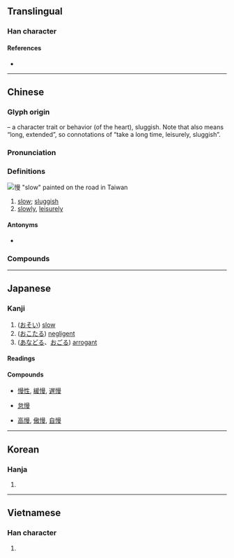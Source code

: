 {{character info/new}}
==Translingual==
{{stroke order|strokes=14}}

===Han character===
{{Han char|rn=61|rad=心|as=11|sn=14|four=96047|canj=PAWE|ids=⿰忄曼}}

====References====
* {{Han ref|kx=0399.120|dkj=11110|dj=0738.290|hdz=42346.010|uh=6162|ud=24930|bh=BA43|bd=47683}}

----

==Chinese==
{{zh-forms|alt=⿰忄万-second round simplified}}

===Glyph origin===
{{Han etym}}
{{Han compound|心|alt1=忄|t1=heart|曼|ls=psc|c1=s|c2=p}} – a character trait or behavior (of the heart), sluggish. Note that {{lang|zh|曼}} also means “long, extended”, so connotations of “take a long time, leisurely, sluggish”.

===Pronunciation===
{{zh-pron
|m=màn
|ma=zh-màn.ogg
|m-s=
|c=maan6
|c-t=
|g=
|h=pfs=man
|j=
|mb=māing
|md=
|mn=bān
|mn-t=mang7/bhuang6/bhuêng6/muang6
|mn-t_note=mang7 - "slow"; bhuang6/bhuêng6/muang6 - "cold, arrogant" (in [[傲慢]]); bhuang6 - Shantou, Chenghai; bhuêng6 - Chaozhou; muang6 - Chaoyang, Jieyang, Raoping
|w=3me
|x=
|mc=y
|oc=y
|cat=a,adv
}}
{{attention|nan|Teochew note may need more elaboration}}

===Definitions===
[[File:慢 painted on road.jpg|thumb|慢 "slow" painted on the road in Taiwan]]
{{zh-hanzi}}

# [[slow]]; [[sluggish]]
# [[slowly]], [[leisurely]]

====Antonyms====
* {{zh-l|快}}

===Compounds===
{{zh-der|慢世|慆慢|慢班|慢聲|慢騰斯禮|慢慢兒|堊慢|惰慢|慢性自殺|慢性|慢火|待慢|傲慢|慢車|慢慢|慢步|慢慢騰騰|侮慢|慢點兒|慢詞|慢性病|慢騰騰|慢郎中|慢遊|慢速|慢車道|慢跑|慢走|慢調子|慢表|慢藏誨盜|慢臉|慢用|慢條斯禮|慢條斯理|慢條廝禮|慢板|慢曲|慢易|慢散|慢慢吞吞|慢慢來|慢惰|慢性子|慢待|慢帳|慢哼哼|慢吞吞|慢半拍|慢動作|慢仗|慢俄延|慢悠悠|慢驚風|悖慢|怠慢|忤慢|慢張|廢慢|慢功|停雲慢步|傲賢慢士|慢說|婆婆慢慢|慢調|慢手慢腳|媟慢|多慢|慢條絲禮|慢坡|倨傲怠慢|慢吐蓮|且慢|懈慢|減慢|眼慢|放慢線兒|眉低眼慢|放慢|款慢|臉慢|輕賢慢士|細嚼慢嚥|輕攏慢撚|緩慢|緊七慢八|簡慢|驕慢|輕吞慢吐|緊打慢敲|高慢|鈍刀慢剮|逋慢|輕歌慢舞|輕慢}}

{{zh-cat|Beginning}}

----

==Japanese==

===Kanji===
{{ja-kanji|grade=c|rs=心11}}

# ([[おそい]]) [[slow]]
# ([[おこたる]]) [[negligent]]
# ([[あなどる]]、[[おごる]]) [[arrogant]]

====Readings====
{{ja-readings
|goon=めん
|kanon=ばん
|kanyoon=まん
|kun=おそ-い, おこた-る, あなど-る, おご-る
}}

====Compounds====
* {{sense|slow}} [[慢性]], [[緩慢]], [[遅慢]]
* {{sense|negligent}} [[怠慢]]
* {{sense|arrogant}} [[高慢]], [[傲慢]], [[自慢]]

----

==Korean==

===Hanja===
{{ko-hanja|hangeul=만|eumhun=|mr=man|y=man}}

# {{defn|lang=ko|sort=心11}}

----

==Vietnamese==

===Han character===
{{vi-hantu|[[mạn]], [[mắn]]|rs=心11}}

# {{defn|lang=vi|sort=心11}}